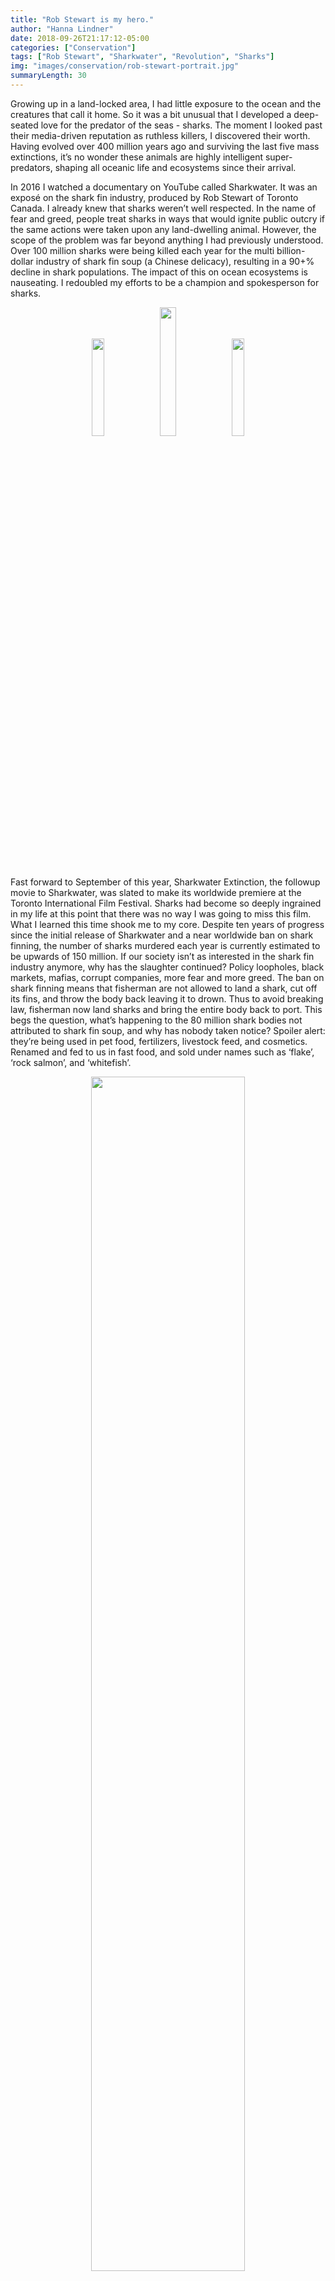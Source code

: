 ```yaml
---
title: "Rob Stewart is my hero."
author: "Hanna Lindner"
date: 2018-09-26T21:17:12-05:00
categories: ["Conservation"]
tags: ["Rob Stewart", "Sharkwater", "Revolution", "Sharks"]
img: "images/conservation/rob-stewart-portrait.jpg"
summaryLength: 30
---
```


Growing up in a land-locked area, I had little exposure to the ocean and the creatures that call it home. So it was a bit unusual that I developed a deep-seated love for the predator of the seas - sharks. The moment I looked past their media-driven reputation as ruthless killers, I discovered their worth. Having evolved over 400 million years ago and surviving the last five mass extinctions, it's no wonder these animals are highly intelligent super-predators, shaping all oceanic life and ecosystems since their arrival.  

In 2016 I watched a documentary on YouTube called Sharkwater. It was an exposé on the shark fin industry, produced by Rob Stewart of Toronto Canada. I already knew that sharks weren't well respected. In the name of fear and greed, people treat sharks in ways that would ignite public outcry if the same actions were taken upon any land-dwelling animal. However, the scope of the problem was far beyond anything I had previously understood. Over 100 million sharks were being killed each year for the multi billion-dollar industry of shark fin soup (a Chinese delicacy), resulting in a 90+\% decline in shark populations. The impact of this on ocean ecosystems is nauseating. I redoubled my efforts to be a champion and spokesperson for sharks.

<center>
[![](/images/conservation/sharkwater1.png){ width=20% }](https://focused-mcclintock-bf8ed8.netlify.com/conservation/2018-09-26-robstewart/sharkwater1.png)
![](/images/conservation/revolution1.jpg){ width=23% }
![](/images/conservation/sharkwater2.jpeg){ width=20% }
</center>

Fast forward to September of this year, Sharkwater Extinction, the followup movie to Sharkwater, was slated to make its worldwide premiere at the Toronto International Film Festival. Sharks had become so deeply ingrained in my life at this point that there was no way I was going to miss this film. What I learned this time shook me to my core. Despite ten years of progress since the initial release of Sharkwater and a near worldwide ban on shark finning, the number of sharks murdered each year is currently estimated to be upwards of 150 million. If our society isn't as interested in the shark fin industry anymore, why has the slaughter continued? Policy loopholes, black markets, mafias, corrupt companies, more fear and more greed. The ban on shark finning means that fisherman are not allowed to land a shark, cut off its fins, and throw the body back leaving it to drown. Thus to avoid breaking law, fisherman now land sharks and bring the entire body back to port. This begs the question, what's happening to the 80 million shark bodies not attributed to shark fin soup, and why has nobody taken notice? Spoiler alert: they're being used in pet food, fertilizers, livestock feed, and cosmetics. Renamed and fed to us in fast food, and sold under names such as 'flake', 'rock salmon', and 'whitefish'.  

<center>
![](/images/conservation/sharkbodies.jpg){ width=70% }
</center>

I returned home to Philadelphia and I didn't know what to do. I spoke to my friends (whom I regard as morally good people) about this new information and the general response was "wow, that's crazy." and that's where the conversation ended. Borderline lost, I turned to Rob and his passion again. I watched Revolution, his documentary that was released in-between the two Sharkwater films. Here, Rob realizes the problem stretches far beyond sharks. What's the point of saving sharks, the animals that outlived dinosaurs, if the world's fisheries and forests are projected to be depleted by 2048? If coral reefs, sustaining 25% of ocean life, are estimated to be dead no later than 2070? It's wasn't just about sharks anymore - it's about saving everything, including ourselves.  

Conservation is a tough sell. We tend to live our lives far removed from the destruction we create. Flushing our waste away and tossing out trash, never to be seen again. All day there are societal issues and public matters vying for our attention and money. Nobody wants to hear negative information about how we are trashing our planet because then our morals kick in and we feel the need to behave differently. Yet we've reached a cornerstone where conservation now means preservation of human life on earth. What information could be more important than that? There is nothing if we don't have planet earth - Mars won't be ready within the next 50 years.  

I'm not going to pretend to be an environmental expert but here's what I've learned. Ocean acidification, caused by enormous amounts of carbon dioxide emissions, is perhaps the most pressing threat. Oceans (which take up 90\% of all habitable space on earth and house 80\% of all species) absorb the vast majority of our emissions. In turn, due to increases in carbonic acid, anything that builds a skeleton (phytoplankton, fish, coral reefs, etc.) is subject to dissolution, eliminating keystone species and ecosystems, and greatly disrupting food chains. Bear in mind that oceans, starting with plankton, produce 50-70% of all oxygen on earth. Ocean acidity has increased by 30\% since the Industrial Revolution. A small percentage of change in acidity in your body will kill you. This is a paradigm of exponential growth feeding off finite resources.  

<center>
![The Alberta Tar Sands](/images/conservation/albertatarsands.jpg){ width=80% }
</center>

If you're still with me thus far, there's a chance I've struck a moral or spiritual chord inside of you. While the problem has never been more severe, there's also never been a generation or a movement that cares more to save us. We've let our systems and corporations run rampant, along with our own consumption-centered mindsets. Remember that no matter how far removed our lives may be from the oceans, our decisions still affect them in profound ways. Be a conscious consumer by consuming less and in smarter ways. There's enough plastic waste on earth that we never have to produce any more if we made use of what is already here. Every time you spend a dollar you're voting for the kind of future you want based on who you're giving that money to. Be mindful of what you eat by asking questions about whether it was sourced sustainably and by educating yourself. Pressure government and business leaders to implement and enforce policy that supports conservation. (U.S. general elections are in November, make sure you're [registered to vote](https://www.usa.gov/register-to-vote)!) Have conversations with your peers; when you know and understand what's happening you feel morally compelled to act. Let's bring nature back to the planet. It's time to stop fighting against our problems and fight for a world that is beautiful for all humans and all species. Rob Stewart is my hero because time and time again he's filled me with the purpose needed to make a change and inspire others.  

January 31st, 2017. Rob Stewart went missing off the coast of Florida on a scuba diving expedition for Sharkwater Extinction, and three days later his body was recovered. It was an enormous loss for the community, and I cried - a lot. The Sharkwater team fulfilled Rob's vision for the film and saw it through all the way to its world premiere at TIFF, where I sat and watched with a mix of emotions. Rob Stewart is still my hero for forever changing my world, but the part of his legacy that now resides within me means that it's my duty to try to be a hero too. Sharkwater Extinction is currently touring film festivals across Canada, but will make its way into US theaters, [date TBD](https://www.sharkwater.com/) - plan to go see it, it will change you. You can download Revolution [here](http://therevolutionmovie.com/index.php/watch-the-movie/) for $3 through Vimeo. The original Sharkwater is harder to find, but Amazon still sells the DVD version [here.](https://www.amazon.com/Sharkwater-Rob-Stewart/dp/B0013D8LHW/ref=sr_1_1?ie=UTF8&qid=1538029124&sr=8-1&keywords=sharkwater+rob+stewart)

<center>
![](/images/conservation/IMG_5601.jpg){ width=49% }
![](/images/conservation/IMG_5589.jpg){ width=40% }
</center>